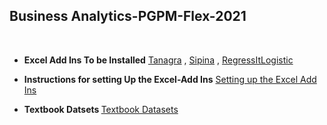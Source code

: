 <h2>Business Analytics-PGPM-Flex-2021</h2>
<p>&nbsp;</p>

<ul>
<li>
<p><strong>Excel Add Ins To be Installed</strong> <a href="http://eric.univ-lyon2.fr/~ricco/tanagra/en/tanagra.html" target="_blank" rel="noopener">Tanagra</a> , <a href="http://eric.univ-lyon2.fr/~ricco/sipina.html" target="_blank" rel="noopener">Sipina</a> , <a href="https://regressit.com/regressitlogistic.html" target="_blank" rel="noopener">RegressItLogistic</a>  </p>
</li>
</ul>

<ul>
<li>
<p><strong>Instructions for setting Up the Excel-Add Ins</strong> <a href="Excel Add-ins.htm">Setting up the Excel Add Ins</a> </p>
</li>
</ul>


<ul>
<li>
<p><strong>Textbook Datsets </strong> <a href="https://www.wileyindia.com/business-analytics-the-science-of-data-driven-decision-making.html" target="_blank" rel="noopener">Textbook Datasets</a> </p>
</li>
</ul>



 

